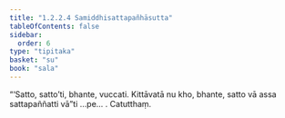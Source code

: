```yaml
---
title: "1.2.2.4 Samiddhisattapañhāsutta"
tableOfContents: false
sidebar:
  order: 6
type: "tipitaka"
basket: "su"
book: "sala"
---
```



<DynamicBreadcrumb />

<Division number="66" book="sala" bookNo="13" page="266">

<Paragraph number="220" book="sala">
“‘Satto, satto’ti, bhante, vuccati. Kittāvatā nu kho, bhante, satto vā assa sattapaññatti vā”ti …pe… .

</Paragraph>
</Division>

<Paragraph number="221" type="center" book="sala">
Catutthaṃ.
</Paragraph>